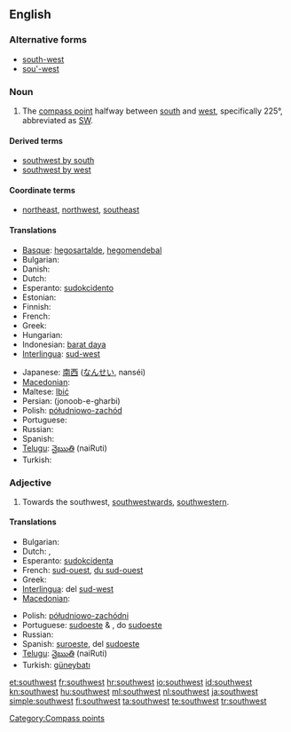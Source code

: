 {{wikipedia|dab=Southwest}}
==English==

===Alternative forms===
* [[south-west]]
* [[sou'-west]]

===Noun===
{{en-noun|-}}

# The [[compass point]] halfway between [[south]] and [[west]], specifically 225°, abbreviated as [[SW]].

====Derived terms====
* [[southwest by south]]
* [[southwest by west]]

====Coordinate terms====
* {{sense|compass point}} [[northeast]], [[northwest]], [[southeast]]

====Translations====
{{trans-top|compass point}}
* [[Basque]]: [[hegosartalde]], [[hegomendebal]]
* Bulgarian: {{t-|bg|югозапад|m|tr=jugozápad}}
* Danish: {{t|da|sydvest}}
* Dutch: {{t-|nl|zuidwesten|n}}
* Esperanto: [[sudokcidento]]
* Estonian: {{t-|et|edel}}
* Finnish: {{t+|fi|lounas}}
* French: {{t+|fr|sud-ouest|m}}
* Greek: {{t+|el|νοτιοδυτικά|tr=notiodytiká}}
* Hungarian: {{t+|hu|délnyugat}}
* Indonesian: [[barat daya]]
* [[Interlingua]]: [[sud-west]]
{{trans-mid}}
* Japanese: [[南西]] ([[なんせい]], nanséi)
* [[Macedonian]]: {{t-|mk|југозапад|m|tr=jugozápad}}
* Maltese: [[lbiċ]]
* Persian: {{fa-Arab|[[جنوب غربی]]}} (jonoob-e-gharbi)
* Polish: [[półudniowo-zachód]]
* Portuguese: {{t+|pt|sudoeste|m}}
* Russian: {{t+|ru|юго-запад|m|tr=jugo-západ}}
* Spanish: {{t-|es|suroeste|m}}
* [[Telugu]]: [[నైఋతి]] (naiRuti)
* Turkish: {{t+|tr|güneybatı}}
{{trans-bottom}}

===Adjective===
{{en-adj}}

# Towards the southwest, [[southwestward]]s, [[southwestern]].

====Translations====
{{trans-top|towards the southwest}}
* Bulgarian: {{t-|bg|югозападен|m|tr=jugozápaden}}
* Dutch: {{t+|nl|zuidwest}}, {{t+|nl|zuidwestelijk}}
* Esperanto: [[sudokcidenta]]
* French: [[sud-ouest]], [[du sud-ouest]]
* Greek: {{t+|el|νοτιοδυτικός|tr=notiodytikós}}
* [[Interlingua]]: del [[sud-west]]
* [[Macedonian]]: {{t|mk|југозападно|tr=jugozápadno}}
{{trans-mid}}
* Polish: [[półudniowo-zachódni]]
* Portuguese: [[sudoeste]] {{m}} & {{f}}, do [[sudoeste]]
* Russian: {{t+|ru|юго-западный|tr=jugo-západnyj}}
* Spanish: [[suroeste]], del [[sudoeste]]
* [[Telugu]]: [[నైఋతి]] (naiRuti)
* Turkish: [[güneybatı]]
{{trans-bottom}}

[[Category:Compass points]]

[[et:southwest]]
[[fr:southwest]]
[[hr:southwest]]
[[io:southwest]]
[[id:southwest]]
[[kn:southwest]]
[[hu:southwest]]
[[ml:southwest]]
[[nl:southwest]]
[[ja:southwest]]
[[simple:southwest]]
[[fi:southwest]]
[[ta:southwest]]
[[te:southwest]]
[[tr:southwest]]